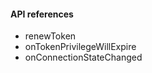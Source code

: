 <PlatformWrapper platform="flutter">
        
#### API references

- <Link to="{{Global.API_REF_FLUTTER_ROOT}}/class_irtcengine.html#api_irtcengine_renewtoken">renewToken</Link>

- <Link to="{{Global.API_REF_FLUTTER_ROOT}}/class_irtcengineeventhandler.html#callback_irtcengineeventhandler_ontokenprivilegewillexpire">onTokenPrivilegeWillExpire</Link>

- <Link to="{{Global.API_REF_FLUTTER_ROOT}}/class_irtcengineeventhandler.html#callback_irtcengineeventhandler_onconnectionstatechanged">onConnectionStateChanged</Link>

</PlatformWrapper>
